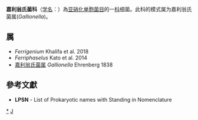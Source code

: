 {{Automatic taxobox
| taxon = Gallionellaceae
| authority = Henrici and Johnson, 1935
| type genus = 嘉利翁氏菌属<br>''Gallionella''
| type genus authority = Ehrenberg, 1838
}}
'''嘉利翁氏菌科'''（[[学名|学名]]：{{lang|la|''Gallionellaceae''}}）為[[亚硝化单胞菌目|亚硝化单胞菌目]]的一[[科|科]]细菌。此科的模式属为嘉利翁氏菌属(''Gallionella'')。

==属==
* ''Ferrigenium'' Khalifa et al. 2018
* ''Ferriphaselus'' Kato et al. 2014
* [[嘉利翁氏菌属|嘉利翁氏菌属]] ''Gallionella'' Ehrenberg 1838

==參考文獻==
{{reflist}}
* '''LPSN''' - List of Prokaryotic names with Standing in Nomenclature

{{taxonbar}}

[[Category:_嘉利翁氏菌科|*]]
[[Category:1935年描述的分类群|J]]